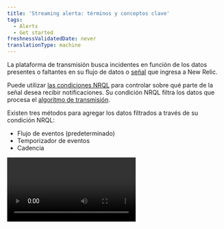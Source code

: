 ```yaml
---
title: 'Streaming alerta: términos y conceptos clave'
tags:
  - Alerts
  - Get started
freshnessValidatedDate: never
translationType: machine
---
```


La plataforma de transmisión <InlinePopover type="alerts" />busca incidentes en función de los datos presentes o faltantes en su flujo de datos o [señal](/docs/using-new-relic/welcome-new-relic/get-started/glossary#signal) que ingresa a New Relic.

Puede utilizar [las condiciones NRQL](/docs/alerts-applied-intelligence/new-relic-alerts/alert-conditions/create-nrql-alert-conditions/) para controlar sobre qué parte de la señal desea recibir notificaciones. Su condición NRQL filtra los datos que procesa el [algoritmo de transmisión](/docs/using-new-relic/welcome-new-relic/get-started/glossary#streaming-algorithm).

Existen tres métodos para agregar los datos filtrados a través de su condición NRQL:

* Flujo de eventos (predeterminado)
* Temporizador de eventos
* Cadencia

<Video type="wistia" id="n6nei987ln" />

<figcaption>
  Este breve video describe el método de tres agregaciones (5:31).
</figcaption>

<CollapserGroup>
  <Collapser className="freq-link" id="flowchart" title="Elija su método de agregación">
    <img title="Choose your aggregation method." alt="A flowchart image that helps you decide what aggregation method you should use." src="/images/accounts_diagram_streaming-alerts-aggregation-flowchart.webp" />

    <figcaption>
      Si sus datos llegan de manera consistente y predecible, use <DNT>**event flow**</DNT>. Si sus datos llegan de manera inconsistente e impredecible, use <DNT>**event timer**</DNT>.
    </figcaption>
  </Collapser>
</CollapserGroup>

## Por qué es importante [#why]

Comprender cómo funciona la alerta de transmisión lo ayudará a ajustar sus condiciones NRQL para recibir notificaciones sobre lo que es importante para usted.

<img title="A diagram that demonstrates how data is streamed into New Relic." alt="A diagram that demonstrates how data is streamed into New Relic." src="/images/accounts_diagram_streaming-alerts.webp" />

<figcaption>
  Solo se alertan los datos que coinciden con las condiciones de la cláusula NRQL WHERE. Para obtener más detalles sobre cada paso del proceso, consulte [Descripciones y proceso de alerta de transmisión](#streaming-table).
</figcaption>

A medida que los datos fluyen hacia New Relic, se filtran según la condición NRQL. Antes de evaluar los datos, deben cumplir los criterios definidos por la [cláusula `WHERE` de la consulta NRQL](/docs/query-your-data/nrql-new-relic-query-language/get-started/nrql-syntax-clauses-functions#sel-where). En lugar de evaluar esos datos inmediatamente para detectar incidentes, la condición de alerta NRQL recopila los datos durante un período de tiempo conocido como ventana de agregación. Un retraso/temporizador adicional permite que lleguen puntos de datos más lentos antes de que se agregue la ventana.

Una vez transcurrido el tiempo de retraso/temporizador, New Relic agrega los datos en un único punto de datos. Alerta luego compara el punto de datos con los criterios de umbral de la condición para determinar si se debe abrir un incidente.

Incluso si un punto de datos cumple con los criterios para un incidente, es posible que no se abra un incidente. Un incidente solo se abre cuando los puntos de datos cumplen consistentemente los criterios de umbral durante un período de tiempo. Esta es la duración del umbral. Si los puntos de datos superan el umbral de duración completo, le enviaremos una notificación según la configuración de su política.

Todos estos retrasos configurables le brindan más control sobre cómo está alerta sobre datos esporádicos y faltantes.

## Proceso y descripciones de Streaming Alerta [#streaming-table]

<table class="alternate">
  <thead>
    <tr>
      <th style={{ width: "200px" }}>
        Proceso
      </th>

      <th>
        <DNT>
          **Description**
        </DNT>
      </th>
    </tr>
  </thead>

  <tbody>
    <tr>
      <td>
        Transmisión de datos
      </td>

      <td>
        Todos los datos que llegan a New Relic.
      </td>
    </tr>

    <tr>
      <td>
        WHERE cláusula
      </td>

      <td>
        Filtra todos los streaming de datos entrantes. Solo monitor las alertas sobre los datos que pasan por este filtro.
      </td>
    </tr>

    <tr>
      <td>
        Métodos de agregación
      </td>

      <td>
        Uno de los tres métodos que controlan cómo se recopilan los datos antes de evaluarlos.

        Ellos son:

        * Flujo de eventos (predeterminado)
        * Temporizador de eventos
        * Cadencia
      </td>
    </tr>

    <tr>
      <td>
        Ventana de agregación
      </td>

      <td>
        Los datos con marca de tiempo que se encuentren dentro de esta ventana se agregarán y luego se evaluarán.
      </td>
    </tr>

    <tr>
      <td>
        Ventanas correderas
      </td>

      <td>
        Cuando está habilitado, hace que las ventanas de agregación se superpongan, creando gráficos más fluidos.

        Utilice la duración de las ventanas deslizantes para establecer la cantidad de tiempo que se superponen las ventanas de agregación.

        <Callout variant="important">
          Los clientes con [planes de precios de Calcular avanzados y básicos](https://newrelic.com/pricing/compute#pricing_plan-compute) pueden incurrir en cargos CCU adicionales al emplear la agregación de ventana deslizante. Si bien este método mejora el análisis de datos al suavizar las fluctuaciones, su uso puede generar mayores costos en comparación con otros métodos. Para obtener más detalles, consulte la [sección de precios de ventanas corredizas](/docs/nrql/using-nrql/create-smoother-charts-sliding-windows/#pricing). Para determinar si tiene planes de precios de Calcular avanzados o básicos, consulte su pedido.
        </Callout>
      </td>
    </tr>

    <tr>
      <td>
        Temporizador de retardo
      </td>

      <td>
        Un retraso de tiempo para garantizar que todos los puntos de datos hayan llegado a la ventana de agregación antes de que se produzca la agregación.
      </td>
    </tr>

    <tr>
      <td>
        Datos agregados
      </td>

      <td>
        Los datos de la ventana agregada se contraen en un único punto de datos para la evaluación de alerta.
      </td>
    </tr>

    <tr>
      <td>
        Evaluación
      </td>

      <td>
        El punto de datos se evalúa mediante la condición NRQL, que se activa con cada punto de datos agregados entrante.
      </td>
    </tr>

    <tr>
      <td>
        Duración del umbral
      </td>

      <td>
        Una duración específica que determina si se crea un incidente. Si su condición NRQL especificada cumple con los criterios del umbral durante la duración del umbral, se produce un incidente.

        Cuando un punto de datos carece de datos, se inserta un valor personalizado para llenar el vacío.
      </td>
    </tr>
  </tbody>
</table>

## Elija su método de agregación [#aggregation-methods]

Puede elegir entre tres métodos de agregación diferentes, según sus necesidades.

[evento flow](#event-flow) (predeterminado) funciona mejor para datos que llegan con frecuencia y en su mayoría en orden.

[evento timer](#event-timer) funciona mejor para datos que llegan con poca frecuencia en lotes, como datos de integración en la nube o logs de errores poco frecuentes.

[La cadencia](#cadence) es nuestro método de agregación original e inferior. Agrega datos en intervalos de tiempo específicos detectados por el reloj de pared interno de New Relic, independientemente de la marca de tiempo de los datos.

Aquí hay un video corto (5:35 minutos) que explica los métodos de agregación:

<Video id="jJ51qq3JGUI" type="youtube" />

## Flujo de eventos [#event-flow]

El flujo de eventos agrega una ventana de datos cuando el primer punto de datos llega a una ventana posterior. El retraso personalizado define qué datos de la ventana posterior comenzarán a completarse para activar la agregación de la ventana actual. Un retraso personalizado proporciona tiempo adicional para que lleguen los datos. Estos tiempos se basan en la marca de tiempo de los datos y no en el tiempo de reloj de New Relic.

Por ejemplo, supongamos que está monitoreando el uso de la CPU en períodos de ventana de 1 minuto y un retraso de 3 minutos.

Cuando un punto de datos de uso de CPU llega con una timestamp entre las 12:00 p. m. y las 12:01 p. m., el flujo de eventos no agregará esa ventana hasta que aparezca un punto de datos con una timestamp entre las 12:04 p. m. y las 12:05 p. m. Cuando el flujo de eventos recibe el primer punto de datos con una timestamp de 12:04 p. m. o más tarde, envía los datos de 12:00 a 12:01 para agregarlos.

<Callout variant="caution">
  Si espera que sus puntos de datos lleguen con más de 65 minutos de diferencia, utilice el método del temporizador de eventos que se describe a continuación.
</Callout>

## Temporizador de eventos [#event-timer]

Al igual que el flujo de eventos, el temporizador de eventos solo agregará datos para una ventana determinada cuando lleguen datos para esa ventana. Cuando llega un punto de datos para una ventana de agregación, un temporizador dedicado a esa ventana comienza la cuenta regresiva. Si no llegan más datos antes de que el temporizador cuente atrás, se agregan los datos de esa ventana. Si llegan más puntos de datos antes de que el temporizador haya completado la cuenta regresiva, el temporizador se reinicia.

Por ejemplo, supongamos que está monitoreando datos de CloudWatch que llegan con bastante poca frecuencia. Estás utilizando una duración de ventana de 1 minuto y un temporizador de 3 minutos.

Cuando llega un punto de datos de CloudWatch con una timestamp entre las 12:00 p. m. y las 12:01 p. m., el temporizador comenzará la cuenta regresiva. Si no aparecen más puntos de datos para esa ventana de 12:00 a 12:01, la ventana se agregará 3 minutos más tarde.

Si llega un nuevo punto de datos con una timestamp entre las 12:00 y las 12:01, el temporizador se reinicia. Se sigue reiniciando cada vez que llegan más puntos de datos para esa ventana. La ventana no se enviará para agregación hasta que el temporizador llegue a 0.

Si el temporizador de un punto de datos posterior transcurre antes que un punto de datos anterior, el método del temporizador de eventos espera a que transcurra el temporizador anterior antes de agregar el punto de datos posterior.

Para obtener mejores resultados, asegúrese de que su temporizador sea igual o mayor que el tiempo de duración de su ventana. Si el temporizador es menor que la duración de su ventana y su flujo de datos es inconsistente, entonces sus datos pueden evaluarse antes de que lleguen todos sus puntos de datos. Esto podría provocar que se le notifique incorrectamente.

## Cadencia [#cadence]

Le recomendamos que utilice uno de los otros dos métodos.

La cadencia es nuestro antiguo método de agregación de streaming. Este método utiliza el tiempo de reloj de New Relic para determinar cuándo se agregan y evalúan los datos. No tiene en cuenta la marca de tiempo de los puntos de datos a medida que llegan.

## Herramientas de alerta de transmisión [#tools]

Streaming alerta proporciona un conjunto de herramientas para brindarle un mayor control sobre cómo se agregan sus datos antes de evaluarlos para reducir las notificaciones incorrectas que recibe. Ellos son:

* Duración de la ventana
* Temporizador de retardo
* Pérdida de detección de señal.
* Relleno de huecos

<Callout variant="tip">
  Este artículo cubre estas herramientas a nivel conceptual. Encontrará instrucciones directas sobre cómo utilizar estas herramientas en [Crear condición de alerta NRQL](/docs/alerts-applied-intelligence/new-relic-alerts/alert-conditions/create-nrql-alert-conditions).
</Callout>

### Duración de la ventana [#window-duration]

Para hacer que la detección de pérdida de señal sea más efectiva y reducir las notificaciones innecesarias, puede personalizar las ventanas de agregación según la duración que necesite.

Una [ventana de agregación](/docs/using-new-relic/welcome-new-relic/get-started/glossary#aggregation-window) es un bloque de tiempo específico. Reunimos puntos de datos en una ventana de agregación, antes de evaluar los datos. Una ventana de agregación más larga puede suavizar los datos, ya que un punto de datos de valor atípico tendrá más puntos de datos para agregar, lo que le dará menos influencia en el punto de datos agregado que se envía para evaluación. Cuando llega un punto de datos, se utiliza su timestamp para colocarlo en la ventana de agregación adecuada.

Puede configurar su ventana de agregación en cualquier valor entre <DNT>**30 seconds**</DNT> y <DNT>**6 hours**</DNT>. El valor predeterminado es <DNT>**1 minute**</DNT>.

### Temporizador de retardo [#delay-timer]

La configuración de retardo/temporizador controla cuánto tiempo debe esperar la condición antes de agregar los datos en la ventana de agregación.

Los métodos de flujo de eventos y cadencia utilizan retraso. El temporizador de eventos utiliza el temporizador.

El retraso predeterminado es <DNT>**2 minutes**</DNT>. El valor predeterminado del temporizador es <DNT>**1 minute**</DNT>, tiene un valor mínimo de <DNT>**5 seconds**</DNT> y un valor máximo de <DNT>**20 minutes**</DNT>.

### Pérdida de detección de señal. [#signal-loss]

La pérdida de señal ocurre cuando ningún dato coincide con la condición NRQL durante un período de tiempo específico. Una pérdida de señal se debe a diferentes cosas. La cláusula `WHERE` en su consulta NRQL puede filtrar datos antes de evaluar su incidencia. También podría significar que un servicio o entidad está fuera de línea o que no se pudo ejecutar un trabajo periódico y no se envían datos a New Relic.

Para evitar notificaciones innecesarias, puede elegir cuánto tiempo esperar antes de recibir una notificación sobre un incidente de pérdida de señal. Puede utilizar la detección de pérdida de señal para abrir incidentes y recibir una notificación cuando se pierda una señal. Como alternativa, puede utilizar una pérdida de señal para cerrar incidentes de servicios efímeros o datos esporádicos, como recuentos de errores.

### Relleno de huecos [#gap-filling]

El relleno de espacios le permite personalizar los valores que utilizará cuando sus señales no tengan ningún dato. Puede llenar los vacíos en sus flujos de datos con el último valor recibido, un valor estático, o no hacer nada y dejar el vacío allí. El valor predeterminado es `None`.

Las brechas en la transmisión de datos pueden deberse a problemas de red o del host, una señal puede ser escasa o algunas señales, como los recuentos de errores, pueden tener solo datos cuando algo anda mal. Al llenar los espacios con valores conocidos, el proceso de evaluación de alerta puede procesar esos espacios y determinar cómo deberían afectar la pérdida de evaluación de la señal.

<Callout variant="tip">
  El sistema de alerta llena los vacíos en las señales reportadas activamente. Este historial de señal se elimina después de 2 horas de inactividad. Para llenar los vacíos, los puntos de datos recibidos después de este período de inactividad se tratan como nuevas señales.

  Para obtener más información sobre la pérdida de señal y el llenado de espacios, consulte [esta publicación del foro de soporte](https://discuss.newrelic.com/t/relic-solution-how-can-i-figure-out-when-to-use-gap-filling-and-loss-of-signal/120401).
</Callout>